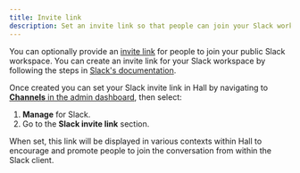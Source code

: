 ```yaml
---
title: Invite link
description: Set an invite link so that people can join your Slack workspace from Hall
---
```

You can optionally provide an [invite link](https://slack.com/intl/en-au/help/articles/201330256-Invite-new-members-to-your-workspace#share-an-invitation-link) for people to join your public Slack workspace. You can create an invite link for your Slack workspace by following the steps in [Slack's documentation](https://slack.com/intl/en-au/help/articles/201330256-Invite-new-members-to-your-workspace#share-an-invitation-link).

Once created you can set your Slack invite link in Hall by navigating to [**Channels** in the admin dashboard](https://dashboard.usehall.com/channels), then select:
1. **Manage** for Slack.
2. Go to the **Slack invite link** section.

When set, this link will be displayed in various contexts within Hall to encourage and promote people to join the conversation from within the Slack client.
